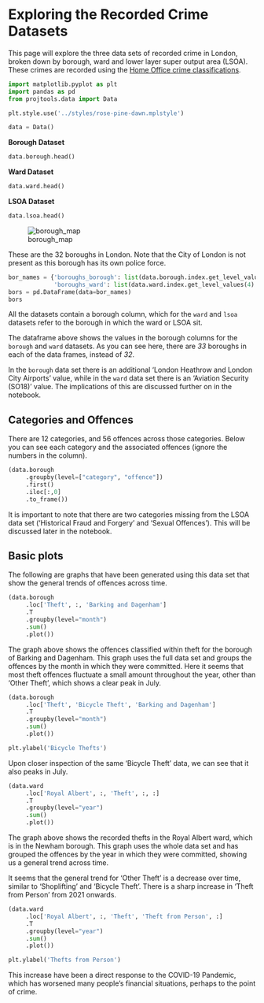 # Exploring the Recorded Crime Datasets
This page will explore the three data sets of recorded crime in London, broken down by borough, ward and lower layer super output area (LSOA). These crimes are recorded using the [Home Office crime classifications](https://www.met.police.uk/sd/stats-and-data/met/crime-type-definitions/).

```python
import matplotlib.pyplot as plt
import pandas as pd
from projtools.data import Data

plt.style.use('../styles/rose-pine-dawn.mplstyle')

data = Data()
```

__Borough Dataset__

```python
data.borough.head()
```

__Ward Dataset__

```python
data.ward.head()
```

__LSOA Dataset__

```python
data.lsoa.head()
```

![borough_map](../assets/london-borough-map.pjpeg)

These are the 32 boroughs in London. Note that the City of London is not present as this borough has its own police force.

```python
bor_names = {'boroughs_borough': list(data.borough.index.get_level_values(2).unique().sort_values()),
             'boroughs_ward': list(data.ward.index.get_level_values(4).unique().sort_values())}
bors = pd.DataFrame(data=bor_names)
bors
```

All the datasets contain a borough column, which for the `ward` and `lsoa` datasets refer to the borough in which the ward or LSOA sit.

The dataframe above shows the values in the borough columns for the `borough` and `ward` datasets. As you can see here, there are *33* boroughs in each of the data frames, instead of _32_.

In the `borough` data set there is an additional 'London Heathrow and London City Airports' value, while in the `ward` data set there is an 'Aviation Security (SO18)' value. The implications of this are discussed further on in the notebook.


## Categories and Offences
There are 12 categories, and 56 offences across those categories. Below you can see each category and the associated offences (ignore the numbers in the column).

```python
(data.borough
     .groupby(level=["category", "offence"])
     .first()
     .iloc[:,0]
     .to_frame())
```

It is important to note that there are two categories missing from the LSOA data set ('Historical Fraud and Forgery' and 'Sexual Offences'). This will be discussed later in the notebook.


## Basic plots
The following are graphs that have been generated using this data set that show the general trends of offences across time.

```python
(data.borough
     .loc['Theft', :, 'Barking and Dagenham']
     .T
     .groupby(level="month")
     .sum()
     .plot())
```

The graph above shows the offences classified within theft for the borough of Barking and Dagenham. This graph uses the full data set and groups the offences by the month in which they were committed. Here it seems that most theft offences fluctuate a small amount throughout the year, other than 'Other Theft', which shows a clear peak in July.

```python
(data.borough
     .loc['Theft', 'Bicycle Theft', 'Barking and Dagenham']
     .T
     .groupby(level="month")
     .sum()
     .plot())

plt.ylabel('Bicycle Thefts')
```

Upon closer inspection of the same 'Bicycle Theft' data, we can see that it also peaks in July.

```python
(data.ward
     .loc['Royal Albert', :, 'Theft', :, :]
     .T
     .groupby(level="year")
     .sum()
     .plot())
```

The graph above shows the recorded thefts in the Royal Albert ward, which is in the Newham borough. This graph uses the whole data set and has grouped the offences by the year in which they were committed, showing us a general trend across time.

It seems that the general trend for 'Other Theft' is a decrease over time, similar to 'Shoplifting' and 'Bicycle Theft'. There is a sharp increase in 'Theft from Person' from 2021 onwards.

```python
(data.ward
     .loc['Royal Albert', :, 'Theft', 'Theft from Person', :]
     .T
     .groupby(level="year")
     .sum()
     .plot())

plt.ylabel('Thefts from Person')
```

This increase have been a direct response to the COVID-19 Pandemic, which has worsened many people's financial situations, perhaps to the point of crime.
